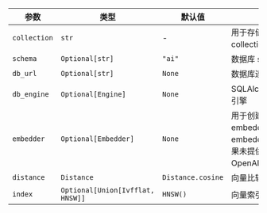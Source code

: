 | 参数    | 类型                             | 默认值             | 描述                                                                              |
| ------- | -------------------------------- | --------------- | --------------------------------------------------------------------------------- |
| `collection` | `str`                            | -               | 用于存储向量数据的 collection 名称                                                    |
| `schema`     | `Optional[str]`                  | `"ai"`          | 数据库 schema 名称                                                                  |
| `db_url`     | `Optional[str]`                  | `None`          | 数据库连接 URL                                                                    |
| `db_engine`  | `Optional[Engine]`               | `None`          | SQLAlchemy 数据库引擎                                                               |
| `embedder`   | `Optional[Embedder]`             | `None`          | 用于创建 embedding 的 embedder 实例（如果未提供，则默认为 OpenAIEmbedder）            |
| `distance`   | `Distance`                       | `Distance.cosine` | 向量比较的距离度量                                                                  |
| `index`      | `Optional[Union[Ivfflat, HNSW]]` | `HNSW()`        | 向量索引配置                                                                      |